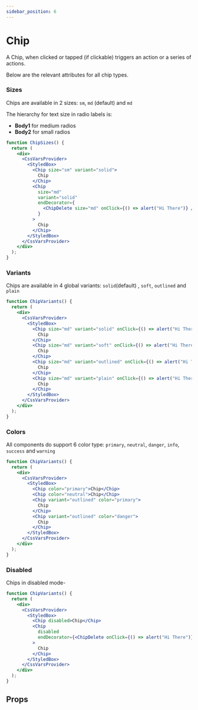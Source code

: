 ```yaml
---
sidebar_position: 6
---
```



# Chip

A Chip, when clicked or tapped (if clickable) triggers an action or a series of actions.

Below are the relevant attributes for all chip types.

### Sizes

Chips are available in 2 sizes: `sm`, `md` (default) and `md`

The hierarchy for text size in radio labels is:

- **Body1** for medium radios
- **Body2** for small radios

```jsx live
function ChipSizes() {
  return (
    <div>
      <CssVarsProvider>
        <StyledBox>
          <Chip size="sm" variant="solid">
            Chip
          </Chip>
          <Chip
            size="md"
            variant="solid"
            endDecorator={
              <ChipDelete size="md" onClick={() => alert("Hi There")} />
            }
          >
            Chip
          </Chip>
        </StyledBox>
      </CssVarsProvider>
    </div>
  );
}
```

### Variants

Chips are available in 4 global variants: `solid`(default) , `soft`, `outlined` and `plain`

```jsx live
function ChipVariants() {
  return (
    <div>
      <CssVarsProvider>
        <StyledBox>
          <Chip size="md" variant="solid" onClick={() => alert("Hi There")}>
            Chip
          </Chip>
          <Chip size="md" variant="soft" onClick={() => alert("Hi There")}>
            Chip
          </Chip>
          <Chip size="md" variant="outlined" onClick={() => alert("Hi There")}>
            Chip
          </Chip>
          <Chip size="md" variant="plain" onClick={() => alert("Hi There")}>
            Chip
          </Chip>
        </StyledBox>
      </CssVarsProvider>
    </div>
  );
}
```

### Colors

All components do support 6 color type: `primary`, `neutral`, `danger`, `info`, `success` and `warning`

```jsx live
function ChipVariants() {
  return (
    <div>
      <CssVarsProvider>
        <StyledBox>
          <Chip color="primary">Chip</Chip>
          <Chip color="neutral">Chip</Chip>
          <Chip variant="outlined" color="primary">
            Chip
          </Chip>
          <Chip variant="outlined" color="danger">
            Chip
          </Chip>
        </StyledBox>
      </CssVarsProvider>
    </div>
  );
}
```

### Disabled

Chips in disabled mode-

```jsx live
function ChipVariants() {
  return (
    <div>
      <CssVarsProvider>
        <StyledBox>
          <Chip disabled>Chip</Chip>
          <Chip
            disabled
            endDecorator={<ChipDelete onClick={() => alert("Hi There")} />}
          >
            Chip
          </Chip>
        </StyledBox>
      </CssVarsProvider>
    </div>
  );
}
```

## Props

<PropsTable name="Chip" />
